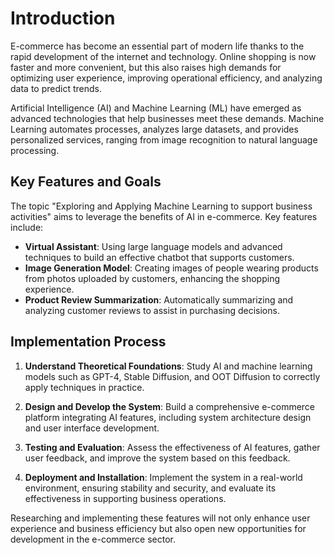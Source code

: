 # Introduction

E-commerce has become an essential part of modern life thanks to the rapid development of the internet and technology.
Online shopping is now faster and more convenient, but this also raises high demands for optimizing user experience,
improving operational efficiency, and analyzing data to predict trends.

Artificial Intelligence (AI) and Machine Learning (ML) have emerged as advanced technologies that help businesses meet
these demands. Machine Learning automates processes, analyzes large datasets, and provides personalized services, ranging
from image recognition to natural language processing.

## Key Features and Goals

The topic "Exploring and Applying Machine Learning to support business activities" aims to leverage the benefits of AI in
e-commerce. Key features include:

- **Virtual Assistant**: Using large language models and advanced techniques to build an effective chatbot that supports customers.
- **Image Generation Model**: Creating images of people wearing products from photos uploaded by customers, enhancing the shopping
  experience.
- **Product Review Summarization**: Automatically summarizing and analyzing customer reviews to assist in purchasing decisions.

## Implementation Process

1. **Understand Theoretical Foundations**: Study AI and machine learning models such as GPT-4, Stable Diffusion, and OOT
   Diffusion to correctly apply techniques in practice.

2. **Design and Develop the System**: Build a comprehensive e-commerce platform integrating AI features, including system
   architecture design and user interface development.

3. **Testing and Evaluation**: Assess the effectiveness of AI features, gather user feedback, and improve the system based
   on this feedback.

4. **Deployment and Installation**: Implement the system in a real-world environment, ensuring stability and security, and
   evaluate its effectiveness in supporting business operations.

Researching and implementing these features will not only enhance user experience and business efficiency but also open new
opportunities for development in the e-commerce sector.
